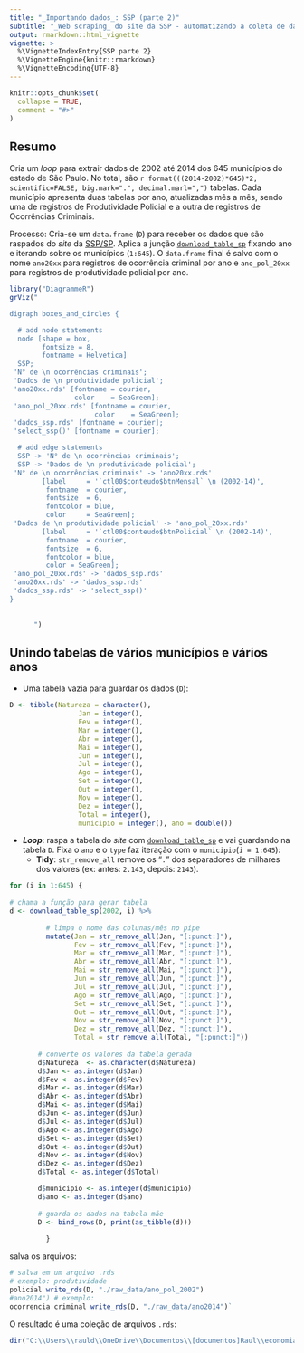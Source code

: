 ```yaml
---
title: "_Importando dados_: SSP (parte 2)"
subtitle: "_Web scraping_ do site da SSP - automatizando a coleta de dados"
output: rmarkdown::html_vignette
vignette: >
  %\VignetteIndexEntry{SSP parte 2}
  %\VignetteEngine{knitr::rmarkdown}
  %\VignetteEncoding{UTF-8}
---
```


```r
knitr::opts_chunk$set(
  collapse = TRUE,
  comment = "#>"
)
```

## Resumo

Cria um *loop* para extrair dados de 2002 até 2014 dos 645 municípios do estado de São Paulo. No total, são `r format(((2014-2002)*645)*2, scientific=FALSE, big.mark=".", decimal.marl=",")` tabelas. Cada município apresenta duas tabelas por ano, atualizadas mês a mês, sendo uma de registros de Produtividade Policial e a outra de registros de Ocorrências Criminais.

Processo: Cria-se um `data.frame` (`D`) para receber os dados que são raspados do *site* da [SSP/SP](http://www.ssp.sp.gov.br/Estatistica/Pesquisa.aspx). Aplica a junção [`download_table_sp`]() fixando ano e iterando sobre os municípios (`1:645`). O `data.frame` final é salvo com o nome `ano20xx` para registros de ocorrência criminal por ano e `ano_pol_20xx` para registros de produtividade policial por ano.

```r
library("DiagrammeR")
grViz("

digraph boxes_and_circles {

  # add node statements
  node [shape = box,
        fontsize = 8,
        fontname = Helvetica]
  SSP;
 'N° de \n ocorrências criminais';
 'Dados de \n produtividade policial';
 'ano20xx.rds' [fontname = courier,
                color    = SeaGreen];
 'ano_pol_20xx.rds' [fontname = courier,
                     color    = SeaGreen];
 'dados_ssp.rds' [fontname = courier];
 'select_ssp()' [fontname = courier];

  # add edge statements
  SSP -> 'N° de \n ocorrências criminais';
  SSP -> 'Dados de \n produtividade policial';
 'N° de \n ocorrências criminais' -> 'ano20xx.rds'
        [label     = '`ctl00$conteudo$btnMensal` \n (2002-14)',
         fontname  = courier,
         fontsize  = 6, 
         fontcolor = blue,
         color     = SeaGreen];
 'Dados de \n produtividade policial' -> 'ano_pol_20xx.rds' 
        [label     = '`ctl00$conteudo$btnPolicial` \n (2002-14)',
         fontname  = courier,
         fontsize  = 6,
         fontcolor = blue,
         color = SeaGreen];
 'ano_pol_20xx.rds' -> 'dados_ssp.rds'
 'ano20xx.rds' -> 'dados_ssp.rds'
 'dados_ssp.rds' -> 'select_ssp()'
}
      
      
      ")
```

## Unindo tabelas de vários municípios e vários anos

- Uma tabela vazia para guardar os dados (`D`):

```r
D <- tibble(Natureza = character(), 
                 Jan = integer(),
                 Fev = integer(),
                 Mar = integer(),
                 Abr = integer(),
                 Mai = integer(),
                 Jun = integer(),
                 Jul = integer(),
                 Ago = integer(),
                 Set = integer(),
                 Out = integer(),
                 Nov = integer(),
                 Dez = integer(),
                 Total = integer(),
                 municipio = integer(), ano = double())
```

- ___Loop___: raspa a tabela do *site* com [`download_table_sp`]() e vai guardando na tabela `D`. Fixa o `ano` e o `type` faz iteração com o `municipio`(`i = 1:645`):
   - __Tidy__: `str_remove_all` remove os "`.`" dos separadores de milhares dos valores (ex: antes: `2.143`, depois: `2143`).
    
```r

for (i in 1:645) {
  
# chama a função para gerar tabela
d <- download_table_sp(2002, i) %>%
         
         # limpa o nome das colunas/mês no pipe
         mutate(Jan = str_remove_all(Jan, "[:punct:]"),
                Fev = str_remove_all(Fev, "[:punct:]"),
                Mar = str_remove_all(Mar, "[:punct:]"),
                Abr = str_remove_all(Abr, "[:punct:]"),
                Mai = str_remove_all(Mai, "[:punct:]"),
                Jun = str_remove_all(Jun, "[:punct:]"),
                Jul = str_remove_all(Jul, "[:punct:]"),
                Ago = str_remove_all(Ago, "[:punct:]"),
                Set = str_remove_all(Set, "[:punct:]"),
                Out = str_remove_all(Out, "[:punct:]"),
                Nov = str_remove_all(Nov, "[:punct:]"),
                Dez = str_remove_all(Dez, "[:punct:]"),
                Total = str_remove_all(Total, "[:punct:]"))
         
       # converte os valores da tabela gerada
       d$Natureza  <- as.character(d$Natureza)
       d$Jan <- as.integer(d$Jan)
       d$Fev <- as.integer(d$Fev)
       d$Mar <- as.integer(d$Mar)
       d$Abr <- as.integer(d$Abr)
       d$Mai <- as.integer(d$Mai)
       d$Jun <- as.integer(d$Jun)
       d$Jul <- as.integer(d$Jul)
       d$Ago <- as.integer(d$Ago)
       d$Set <- as.integer(d$Set)
       d$Out <- as.integer(d$Out)
       d$Nov <- as.integer(d$Nov)
       d$Dez <- as.integer(d$Dez)
       d$Total <- as.integer(d$Total)

       d$municipio <- as.integer(d$municipio)
       d$ano <- as.integer(d$ano)
 
       # guarda os dados na tabela mãe
       D <- bind_rows(D, print(as_tibble(d)))
     
         }
```


salva os arquivos:

```r
# salva em um arquivo .rds
# exemplo: produtividade
policial write_rds(D, "./raw_data/ano_pol_2002")
#ano2014") # exemplo:
ocorrencia criminal write_rds(D, "./raw_data/ano2014")`
```

O  resultado é uma coleção de arquivos `.rds`:
```r
dir("C:\\Users\\rauld\\OneDrive\\Documentos\\[documentos]Raul\\economia_do_crime\\raw_data")[1:26]
```
